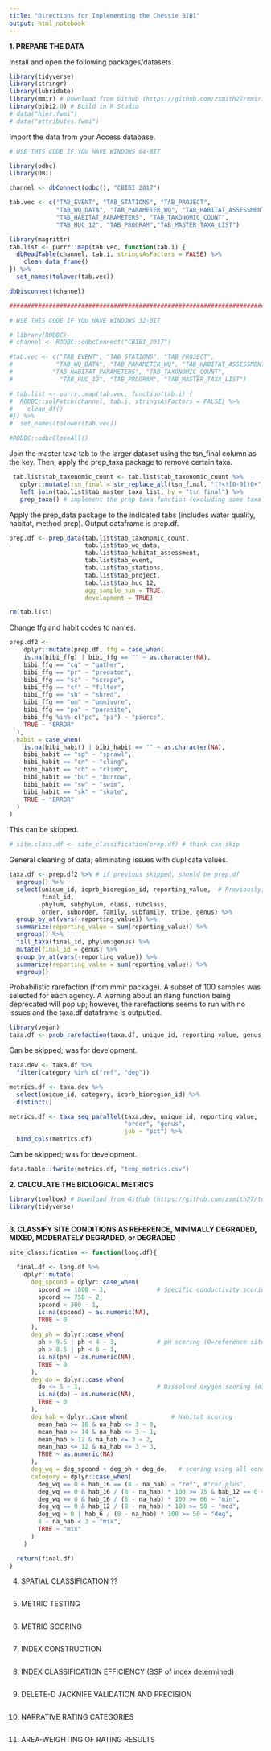 ```yaml
---
title: "Directions for Implementing the Chessie BIBI"
output: html_notebook
---
```


**1. PREPARE THE DATA**

Install and open the following packages/datasets.
```r
library(tidyverse)
library(stringr)
library(lubridate)
library(mmir) # Download from Github (https://github.com/zsmith27/mmir), then use devtools::install_github("InterstateCommissionPotomacRiverBasin /mmir", ref = "dev", force = TRUE, quiet = TRUE)
library(bibi2.0) # Build in R Studio
# data("hier.fwmi")
# data("attributes.fwmi")
```
Import the data from your Access database.
```r

# USE THIS CODE IF YOU HAVE WINDOWS 64-BIT

library(odbc)
library(DBI)

channel <- dbConnect(odbc(), "CBIBI_2017")

tab.vec <- c("TAB_EVENT", "TAB_STATIONS", "TAB_PROJECT",
             "TAB_WQ_DATA", "TAB_PARAMETER_WQ", "TAB_HABITAT_ASSESSMENT",
             "TAB_HABITAT_PARAMETERS", "TAB_TAXONOMIC_COUNT",
             "TAB_HUC_12", "TAB_PROGRAM","TAB_MASTER_TAXA_LIST")

library(magrittr) 
tab.list <- purrr::map(tab.vec, function(tab.i) {
  dbReadTable(channel, tab.i, stringsAsFactors = FALSE) %>% 
    clean_data_frame()
}) %>% 
  set_names(tolower(tab.vec))

dbDisconnect(channel)

###########################################################################################

# USE THIS CODE IF YOU HAVE WINDOWS 32-BIT

# library(RODBC)
# channel <- RODBC::odbcConnect("CBIBI_2017")

#tab.vec <- c("TAB_EVENT", "TAB_STATIONS", "TAB_PROJECT",
#            "TAB_WQ_DATA", "TAB_PARAMETER_WQ", "TAB_HABITAT_ASSESSMENT",
#           "TAB_HABITAT_PARAMETERS", "TAB_TAXONOMIC_COUNT",
#             "TAB_HUC_12", "TAB_PROGRAM", "TAB_MASTER_TAXA_LIST")

# tab.list <- purrr::map(tab.vec, function(tab.i) {
#  RODBC::sqlFetch(channel, tab.i, stringsAsFactors = FALSE) %>% 
#    clean_df()
#}) %>% 
#  set_names(tolower(tab.vec))

#RODBC::odbcCloseAll()

```
Join the master taxa tab to the larger dataset using the tsn_final column as the key. Then, apply the prep_taxa package to remove certain taxa.
```r
 tab.list$tab_taxonomic_count <- tab.list$tab_taxonomic_count %>% 
   dplyr::mutate(tsn_final = str_replace_all(tsn_final, "(?<![0-9])0+", "")) %>% # in tsn_final, if there are 1 or more 0s not preceded by a 0-9, replace with " "
   left_join(tab.list$tab_master_taxa_list, by = "tsn_final") %>% 
   prep_taxa() # implement the prep taxa function (excluding some taxa and rolling up some)
```
Apply the prep_data package to the indicated tabs (includes water quality, habitat, method prep). Output dataframe is prep.df.
```r
prep.df <- prep_data(tab.list$tab_taxonomic_count,
                     tab.list$tab_wq_data,
                     tab.list$tab_habitat_assessment,
                     tab.list$tab_event,
                     tab.list$tab_stations,
                     tab.list$tab_project,
                     tab.list$tab_huc_12,
                     agg_sample_num = TRUE,
                     development = TRUE)

rm(tab.list)
```
Change ffg and habit codes to names.
```r
prep.df2 <-
    dplyr::mutate(prep.df, ffg = case_when(
    is.na(bibi_ffg) | bibi_ffg == "" ~ as.character(NA),
    bibi_ffg == "cg" ~ "gather",
    bibi_ffg == "pr" ~ "predator",
    bibi_ffg == "sc" ~ "scrape",
    bibi_ffg == "cf" ~ "filter",
    bibi_ffg == "sh" ~ "shred",
    bibi_ffg == "om" ~ "omnivore",
    bibi_ffg == "pa" ~ "parasite",
    bibi_ffg %in% c("pc", "pi") ~ "pierce",
    TRUE ~ "ERROR"
  ),
  habit = case_when(
    is.na(bibi_habit) | bibi_habit == "" ~ as.character(NA),
    bibi_habit == "sp" ~ "sprawl",
    bibi_habit == "cn" ~ "cling",
    bibi_habit == "cb" ~ "climb",
    bibi_habit == "bu" ~ "burrow",
    bibi_habit == "sw" ~ "swim",
    bibi_habit == "sk" ~ "skate",
    TRUE ~ "ERROR"
  )
)
```
This can be skipped.
```r
# site.class.df <- site_classification(prep.df) # think can skip
```
General cleaning of data; eliminating issues with duplicate values.
```r
taxa.df <- prep.df2 %>% # if previous skipped, should be prep.df
  ungroup() %>% 
  select(unique_id, icprb_bioregion_id, reporting_value,  # Previously, "category" was located as the second object, but as it was a product of the previous code, delete
         final_id, 
         phylum, subphylum, class, subclass,
         order, suborder, family, subfamily, tribe, genus) %>% 
  group_by_at(vars(-reporting_value)) %>% 
  summarize(reporting_value = sum(reporting_value)) %>% 
  ungroup() %>% 
  fill_taxa(final_id, phylum:genus) %>% 
  mutate(final_id = genus) %>% 
  group_by_at(vars(-reporting_value)) %>% 
  summarize(reporting_value = sum(reporting_value)) %>% 
  ungroup()
```
Probabilistic rarefaction (from mmir package). A subset of 100 samples was selected for each agency. A warning about an rlang function being deprecated will
pop up; however, the rarefactions seems to run with no issues and the taxa.df dataframe is outputted.
```r
library(vegan)
taxa.df <- prob_rarefaction(taxa.df, unique_id, reporting_value, genus, 100)
```
Can be skipped; was for development.
```r
taxa.dev <- taxa.df %>% 
  filter(category %in% c("ref", "deg"))

metrics.df <- taxa.dev %>% 
  select(unique_id, category, icprb_bioregion_id) %>% 
  distinct()

metrics.df <- taxa_seq_parallel(taxa.dev, unique_id, reporting_value,
                                "order", "genus",
                                job = "pct") %>% 
  bind_cols(metrics.df)
```
Can be skipped; was for development.
```r

data.table::fwrite(metrics.df, "temp_metrics.csv")
```
**2. CALCULATE THE BIOLOGICAL METRICS**
```r
library(toolbox) # Download from Github (https://github.com/zsmith27/toolbox), then use: devtools::install_github("zsmith27/toolbox")
library(tidyverse)



```
**3. CLASSIFY SITE CONDITIONS AS REFERENCE, MINIMALLY DEGRADED, MIXED, MODERATELY DEGRADED, or DEGRADED**
```r
site_classification <- function(long.df){
  
  final.df <- long.df %>%
    dplyr::mutate(
      deg_spcond = dplyr::case_when(
        spcond >= 1000 ~ 3,              # Specific conductivity scoring (0=reference site)
        spcond >= 750 ~ 2,
        spcond > 300 ~ 1,
        is.na(spcond) ~ as.numeric(NA),
        TRUE ~ 0
      ),
      deg_ph = dplyr::case_when(
        ph > 9.5 | ph < 4 ~ 3,           # pH scoring (0=reference site)
        ph > 8.5 | ph < 6 ~ 1,
        is.na(ph) ~ as.numeric(NA),
        TRUE ~ 0
      ),
      deg_do = dplyr::case_when(
        do <= 5 ~ 1,                     # Dissolved oxygen scoring (different scoring than 0=reference)
        is.na(do) ~ as.numeric(NA),
        TRUE ~ 0
      ),
      deg_hab = dplyr::case_when(            # Habitat scoring
        mean_hab >= 16 & na_hab <= 3 ~ 0,    
        mean_hab >= 14 & na_hab <= 3 ~ 1,
        mean_hab > 12 & na_hab <= 3 ~ 2,
        mean_hab <= 12 & na_hab <= 3 ~ 3,
        TRUE ~ as.numeric(NA)
      ),
      deg_wq = deg_spcond + deg_ph + deg_do,   # scoring using all conditions
      category = dplyr::case_when(
        deg_wq == 0 & hab_16 == (8 - na_hab) ~ "ref", #"ref_plus",
        deg_wq == 0 & hab_16 / (8 - na_hab) * 100 >= 75 & hab_12 == 0 ~ "ref",
        deg_wq == 0 & hab_16 / (8 - na_hab) * 100 >= 66 ~ "min",
        deg_wq == 0 & hab_12 / (8 - na_hab) * 100 >= 50 ~ "mod",
        deg_wq > 0 | hab_6 / (8 - na_hab) * 100 >= 50 ~ "deg",
        8 - na_hab < 3 ~ "mix",
        TRUE ~ "mix"
      )
    )

  return(final.df)
}
```
4. SPATIAL CLASSIFICATION ??
```r

```
5. METRIC TESTING
```r

```
6. METRIC SCORING
```r

```
7. INDEX CONSTRUCTION
```r

```
8. INDEX CLASSIFICATION EFFICIENCY (BSP of index determined)
```r

```
9. DELETE-D JACKNIFE VALIDATION AND PRECISION
```r

```
10. NARRATIVE RATING CATEGORIES
```r

```
11. AREA-WEIGHTING OF RATING RESULTS
```r

```
